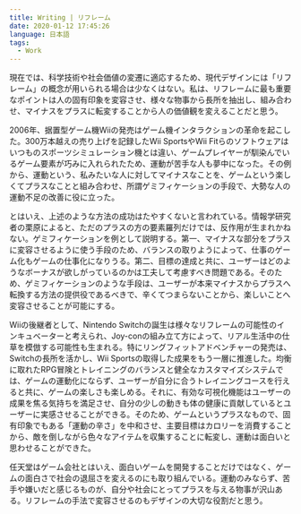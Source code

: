```yaml
---
title: Writing | リフレーム
date: 2020-01-12 17:45:26
language: 日本語
tags:
  - Work
---
```


現在では、科学技術や社会価値の変遷に適応するため、現代デザインには「リフレーム」の概念が用いられる場合は少なくはない。私は、リフレームに最も重要なポイントは人の固有印象を変容させ、様々な物事から長所を抽出し、組み合わせ、マイナスをプラスに転変することから人の価値観を変えることだと思う。

2006年、据置型ゲーム機Wiiの発売はゲーム機インタラクションの革命を起こした。300万本越えの売り上げを記録したWii SportsやWii Fitらのソフトウェアはいつものスポーツシミュレーション機とは違い、ゲームプレイヤーが馴染んでいるゲーム要素が巧みに入れられたため、運動が苦手な人も夢中になった。その例から、運動という、私みたいな人に対してマイナスなことを、ゲームという楽しくてプラスなことと組み合わせ、所謂ゲミフィケーションの手段で、大勢な人の運動不足の改善に役に立った。

とはいえ、上述のような方法の成功はたやすくないと言われている。情報学研究者の栗原によると、ただのプラスの方の要素羅列だけでは、反作用が生まれかねない。ゲミフィケーションを例として説明する。第一、マイナスな部分をプラスに変容させるように使う手段のため、バランスの取りようによって、仕事のゲーム化もゲームの仕事化になりうる。第二、目標の達成と共に、ユーザーはどのようなボーナスが欲しがっているのかは工夫して考慮すべき問題である。そのため、ゲミフィケーションのような手段は、ユーザーが本来マイナスからプラスへ転換する方法の提供役であるべきで、辛くてつまらないことから、楽しいことへ変容させることが可能にする。

Wiiの後継者として、Nintendo Switchの誕生は様々なリフレームの可能性のインキュベーターと考えられ、Joy-conの組み立て方によって、リアル生活中の仕草を模倣する可能性も生まれる。特にリングフィットアドベンチャーの発売は、Switchの長所を活かし、Wii Sportsの取得した成果をもう一層に推進した。均衡に取れたRPG冒険とトレイニングのバランスと健全なカスタマイズシステムでは、ゲームの運動化にならず、ユーザーが自分に合うトレイニングコースを行えると共に、ゲームの楽しさも楽しめる。それに、有効な可視化機能はユーザーの成果を焦る気持ちを満足させ、自分の少しの動きも体の健康に貢献しているとユーザーに実感させることができる。そのため、ゲームというプラスなもので、固有印象でもある「運動の辛さ」を中和させ、主要目標はカロリーを消費することから、敵を倒しながら色々なアイテムを収集することに転変し、運動は面白いと思わせることができた。

任天堂はゲーム会社とはいえ、面白いゲームを開発することだけではなく、ゲームの面白さで社会の退屈さを変えるのにも取り組んでいる。運動のみならず、苦手や嫌いだと感じるものが、自分や社会にとってプラスを与える物事が沢山ある。リフレームの手法で変容させるのもデザインの大切な役割だと思う。
